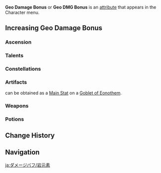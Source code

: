 {{DISPLAYTITLE:Geo Damage Bonus}}
{{DamageBonusTabs}}
{{See also|Geo|Geo Resistance}}
{{Terminology Infobox
|title        = Geo Damage Bonus
|type         = Attributes
}}
'''Geo Damage Bonus''' or '''Geo DMG Bonus''' is an [[attribute]] that appears in the Character menu.

==Increasing Geo Damage Bonus==
===Ascension===
{{Characters by Ascension Stat Table|Geo DMG Bonus}}

===Talents===
{{Talents by Category Table|Geo DMG Bonus Talents}}

===Constellations===
{{Constellations by Category Table|Geo DMG Bonus Constellations}}

===Artifacts===
{{Color|Geo Damage Bonus}} can be obtained as a [[Artifact/Stats|Main Stat]] on a {{Icon|customfile=Icon Goblet of Eonothem.png|size=30}}[[Goblet of Eonothem]].

{{Artifacts by Category Table|Geo DMG Bonus Artifacts}}

===Weapons===
{{Weapons by Category Table|Elemental DMG Bonus Passive Weapons}}
===Potions===
{{Food by Category Table|Geo DMG Bonus Dishes}}

==Change History==
{{Change History|1.0}}

==Navigation==
{{Attribute Navbox}}

[[ja:ダメージバフ/岩元素]]